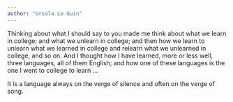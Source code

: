 ```yaml
---
author: "Ursula Le Guin"
---
```


Thinking about what I should say to you made me think about what we learn in college; and what we unlearn in college; and then how we learn to unlearn what we learned in college and relearn what we unlearned in college, and so on. And I thought how I have learned, more or less well, three languages, all of them English; and how one of these languages is the one I went to college to learn …

It is a language always on the verge of silence and often on the verge of song.


